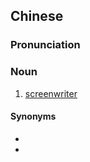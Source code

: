 {{also|脚本家}}
==Chinese==
{{zh-forms|s=脚本家|type=21}}

===Pronunciation===
{{zh-pron
|m=jiǎoběnjiā
|cat=n
}}

===Noun===
{{zh-noun}}

# [[screenwriter]]

====Synonyms====
* {{zh-l|編劇}}
* {{zh-l|編劇家}}